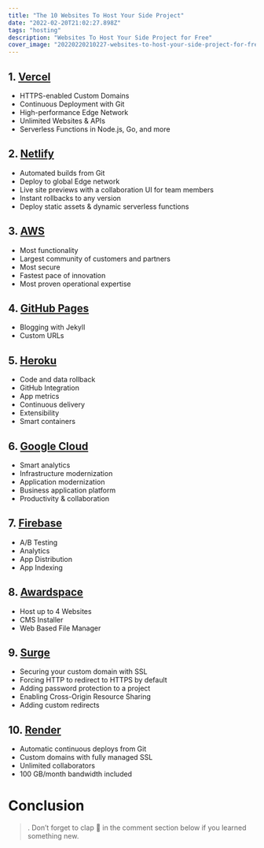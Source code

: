 ```yaml
---
title: "The 10 Websites To Host Your Side Project"
date: "2022-02-20T21:02:27.898Z"
tags: "hosting"
description: "Websites To Host Your Side Project for Free"
cover_image: "20220220210227-websites-to-host-your-side-project-for-free.png"
---
```


## 1. [Vercel](https://vercel.com/)

- HTTPS-enabled Custom Domains
- Continuous Deployment with Git
- High-performance Edge Network
- Unlimited Websites & APIs
- Serverless Functions in Node.js, Go, and more

## 2. [Netlify](https://www.netlify.com/)

- Automated builds from Git
- Deploy to global Edge network
- Live site previews with a collaboration UI for team members
- Instant rollbacks to any version
- Deploy static assets & dynamic serverless functions

## 3. [AWS](https://aws.amazon.com/)

- Most functionality
- Largest community of customers and partners
- Most secure
- Fastest pace of innovation
- Most proven operational expertise

## 4. [GitHub Pages](https://pages.github.com/)

- Blogging with Jekyll
- Custom URLs

## 5. [Heroku](https://www.heroku.com/)

- Code and data rollback
- GitHub Integration
- App metrics
- Continuous delivery
- Extensibility
- Smart containers

## 6. [Google Cloud](https://cloud.google.com/)

- Smart analytics
- Infrastructure modernization
- Application modernization
- Business application platform
- Productivity & collaboration

## 7. [Firebase](https://firebase.google.com/)

- A/B Testing
- Analytics
- App Distribution
- App Indexing

## 8. [Awardspace](https://www.awardspace.com/)

- Host up to 4 Websites
- CMS Installer
- Web Based File Manager

## 9. [Surge](https://surge.sh/)

- Securing your custom domain with SSL
- Forcing HTTP to redirect to HTTPS by default
- Adding password protection to a project
- Enabling Cross-Origin Resource Sharing
- Adding custom redirects

## 10. [Render](https://render.com/)

- Automatic continuous deploys from Git
- Custom domains with fully managed SSL
- Unlimited collaborators
- 100 GB/month bandwidth included

# Conclusion

> . Don’t forget to clap 👏 in the comment section below if you learned something new.
